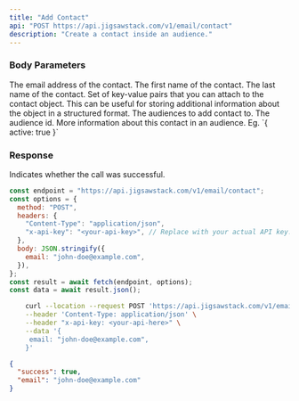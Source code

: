 ```yaml
---
title: "Add Contact"
api: "POST https://api.jigsawstack.com/v1/email/contact"
description: "Create a contact inside an audience."
---
```


### Body Parameters

<ParamField body="email" type="string" required>
  The email address of the contact.
</ParamField>

<ParamField body="first_name" type="string">
  The first name of the contact.
</ParamField>

<ParamField body="last_name" type="string">
  The last name of the contact.
</ParamField>

<ParamField body="metadata" type="object">
  Set of key-value pairs that you can attach to the contact object. This can be
  useful for storing additional information about the object in a structured
  format.
</ParamField>

<ParamField body="audiences" type="array">
 The audiences to add contact to.
<Expandable title="property" defaultOpen="true">
  <ParamField body="audience_id" type="string">
  The audience id.
  </ParamField>
  <ParamField body="audience_metadata" type="object">
   More information about this contact in an audience. Eg. `{ active: true }`
  </ParamField>
</Expandable>

</ParamField>

<Snippet file="header.mdx" />

### Response

<ResponseField name="success" type="boolean">
  Indicates whether the call was successful.
</ResponseField>

<RequestExample>

```javascript Node.js
const endpoint = "https://api.jigsawstack.com/v1/email/contact";
const options = {
  method: "POST",
  headers: {
    "Content-Type": "application/json",
    "x-api-key": "<your-api-key>", // Replace with your actual API key.
  },
  body: JSON.stringify({
    email: "john-doe@example.com",
  }),
};
const result = await fetch(endpoint, options);
const data = await result.json();
```

```bash cURL
    curl --location --request POST 'https://api.jigsawstack.com/v1/email/contact' \
    --header 'Content-Type: application/json' \
    --header "x-api-key: <your-api-here>" \
    --data '{
     email: "john-doe@example.com",
    }'
```

</RequestExample>

<ResponseExample>

```json Response
{
  "success": true,
  "email": "john-doe@example.com"
}
```

</ResponseExample>
